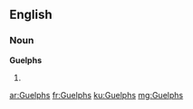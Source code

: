 ==English==

===Noun===
'''Guelphs'''

# {{plural of|[[Guelph]]}}

[[ar:Guelphs]]
[[fr:Guelphs]]
[[ku:Guelphs]]
[[mg:Guelphs]]